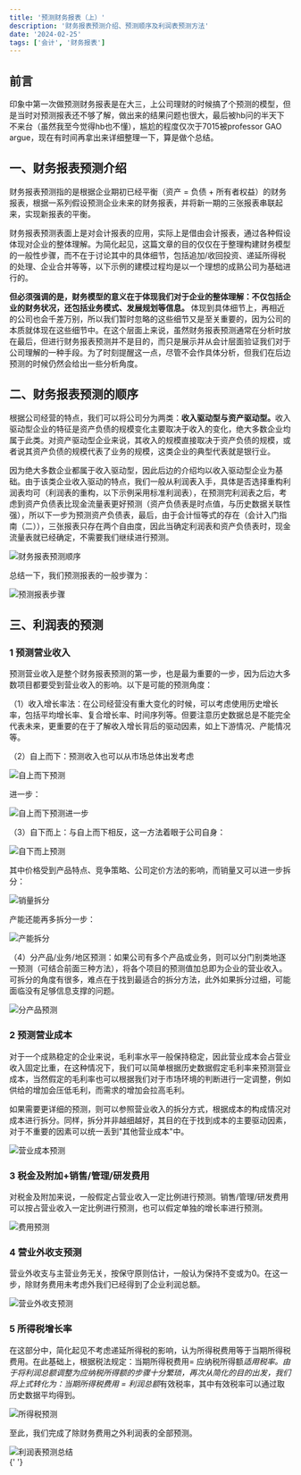 ```yaml
---
title: '预测财务报表（上）'
description: '财务报表预测介绍、预测顺序及利润表预测方法'
date: '2024-02-25'
tags: ['会计', '财务报表']
---
```


## 前言

印象中第一次做预测财务报表是在大三，上公司理财的时候搞了个预测的模型，但是当时对预测报表还不够了解，做出来的结果问题也很大，最后被hb问的半天下不来台（虽然我至今觉得hb也不懂），尴尬的程度仅次于7015被professor GAO argue，现在有时间再拿出来详细整理一下，算是做个总结。

## 一、财务报表预测介绍

财务报表预测指的是根据企业期初已经平衡（资产 = 负债 + 所有者权益）的财务报表，根据一系列假设预测企业未来的财务报表，并将新一期的三张报表串联起来，实现新报表的平衡。

财务报表预测表面上是对会计报表的应用，实际上是借由会计报表，通过各种假设体现对企业的整体理解。为简化起见，这篇文章的目的仅仅在于整理构建财务模型的一般性步骤，而不在于讨论其中的具体细节，包括追加/收回投资、递延所得税的处理、企业合并等等，以下示例的建模过程均是以一个理想的成熟公司为基础进行的。

<strong>
  但必须强调的是，财务模型的意义在于体现我们对于企业的整体理解：不仅包括企业的财务状况，还包括业务模式、发展规划等信息。
</strong>
体现到具体细节上，再相近的公司也会千差万别，所以我们暂时忽略的这些细节又是至关重要的，因为公司的本质就体现在这些细节中。在这个层面上来说，虽然财务报表预测通常在分析时放在最后，但进行财务报表预测并不是目的，而只是展示并从会计层面验证我们对于公司理解的一种手段。为了时刻提醒这一点，尽管不会作具体分析，但我们在后边预测的时候仍然会给出一些分析角度。

## 二、财务报表预测的顺序

根据公司经营的特点，我们可以将公司分为两类：<strong>收入驱动型与资产驱动型。</strong>收入驱动型企业的特征是资产负债的规模变化主要取决于收入的变化，绝大多数企业均属于此类。对资产驱动型企业来说，其收入的规模直接取决于资产负债的规模，或者说其资产负债的规模代表了业务的规模，这类企业的典型代表就是银行业。

因为绝大多数企业都属于收入驱动型，因此后边的介绍均以收入驱动型企业为基础。由于该类企业收入驱动的特点，我们一般从利润表入手，具体是否选择重构利润表均可（利润表的重构，以下示例采用标准利润表），在预测完利润表之后，考虑到资产负债表比现金流量表更好预测（资产负债表是时点值，与历史数据关联性强），所以下一步为预测资产负债表，最后，由于会计恒等式的存在（会计入门指南（二）），三张报表只存在两个自由度，因此当确定利润表和资产负债表时，现金流量表就已经确定，不需要我们继续进行预测。

<div style={{ display: 'flex', justifyContent: 'center', margin: '20px 0' }}>
  <img
    src="/images/blog/FinancialStatementForecasting1/1.png"
    alt="财务报表预测顺序"
  />
</div>

总结一下，我们预测报表的一般步骤为：

<div style={{ display: 'flex', justifyContent: 'center', margin: '20px 0' }}>
  <img
    src="/images/blog/FinancialStatementForecasting1/2.png"
    alt="预测报表步骤"
  />
</div>

## 三、利润表的预测

### 1 预测营业收入

预测营业收入是整个财务报表预测的第一步，也是最为重要的一步，因为后边大多数项目都要受到营业收入的影响。以下是可能的预测角度：

（1）收入增长率法：在公司经营没有重大变化的时候，可以考虑使用历史增长率，包括平均增长率、复合增长率、时间序列等。但要注意历史数据总是不能完全代表未来，更重要的在于了解收入增长背后的驱动因素，如上下游情况、产能情况等。

（2）自上而下：预测收入也可以从市场总体出发考虑

<div style={{ display: 'flex', justifyContent: 'center', margin: '20px 0' }}>
  <img
    src="/images/blog/FinancialStatementForecasting1/3.png"
    alt="自上而下预测"
  />
</div>

进一步：

<div style={{ display: 'flex', justifyContent: 'center', margin: '20px 0' }}>
  <img
    src="/images/blog/FinancialStatementForecasting1/4.png"
    alt="自上而下预测进一步"
  />
</div>

（3）自下而上：与自上而下相反，这一方法着眼于公司自身：

<div style={{ display: 'flex', justifyContent: 'center', margin: '20px 0' }}>
  <img
    src="/images/blog/FinancialStatementForecasting1/5.png"
    alt="自下而上预测"
  />
</div>

其中价格受到产品特点、竞争策略、公司定价方法的影响，而销量又可以进一步拆分：

<div style={{ display: 'flex', justifyContent: 'center', margin: '20px 0' }}>
  <img src="/images/blog/FinancialStatementForecasting1/6.png" alt="销量拆分" />
</div>

产能还能再多拆分一步：

<div style={{ display: 'flex', justifyContent: 'center', margin: '20px 0' }}>
  <img src="/images/blog/FinancialStatementForecasting1/7.png" alt="产能拆分" />
</div>

（4）分产品/业务/地区预测：如果公司有多个产品或业务，则可以分门别类地逐一预测（可结合前面三种方法），将各个项目的预测值加总即为企业的营业收入。可拆分的角度有很多，难点在于找到最适合的拆分方法，此外如果拆分过细，可能面临没有足够信息支撑的问题。

<div style={{ display: 'flex', justifyContent: 'center', margin: '20px 0' }}>
  <img
    src="/images/blog/FinancialStatementForecasting1/8.png"
    alt="分产品预测"
  />
</div>

### 2 预测营业成本

对于一个成熟稳定的企业来说，毛利率水平一般保持稳定，因此营业成本会占营业收入固定比重，在这种情况下，我们可以简单根据历史数据假定毛利率来预测营业成本，当然假定的毛利率也可以根据我们对于市场环境的判断进行一定调整，例如供给的增加会压低毛利，而需求的增加会拉高毛利。

如果需要更详细的预测，则可以参照营业收入的拆分方式，根据成本的构成情况对成本进行拆分。同样，拆分并非越细越好，其目的在于找到成本的主要驱动因素，对于不重要的因素可以统一丢到"其他营业成本"中。

<div style={{ display: 'flex', justifyContent: 'center', margin: '20px 0' }}>
  <img
    src="/images/blog/FinancialStatementForecasting1/9.png"
    alt="营业成本预测"
  />
</div>

### 3 税金及附加+销售/管理/研发费用

对税金及附加来说，一般假定占营业收入一定比例进行预测。销售/管理/研发费用可以按占营业收入一定比例进行预测，也可以假定单独的增长率进行预测。

<div style={{ display: 'flex', justifyContent: 'center', margin: '20px 0' }}>
  <img
    src="/images/blog/FinancialStatementForecasting1/10.png"
    alt="费用预测"
  />
</div>

### 4 营业外收支预测

营业外收支与主营业务无关，按保守原则估计，一般认为保持不变或为0。在这一步，除财务费用未考虑外我们已经得到了企业利润总额。

<div style={{ display: 'flex', justifyContent: 'center', margin: '20px 0' }}>
  <img
    src="/images/blog/FinancialStatementForecasting1/11.png"
    alt="营业外收支预测"
  />
</div>

### 5 所得税增长率

在这部分中，简化起见不考虑递延所得税的影响，认为所得税费用等于当期所得税费用。在此基础上，根据税法规定：当期所得税费用= 应纳税所得额*适用税率。由于将利润总额调整为应纳税所得额的步骤十分繁琐，再次从简化的目的出发，我们将上式转化为：当期所得税费用 = 利润总额*有效税率，其中有效税率可以通过取历史数据平均得到。

<div style={{ display: 'flex', justifyContent: 'center', margin: '20px 0' }}>
  <img
    src="/images/blog/FinancialStatementForecasting1/12.png"
    alt="所得税预测"
  />
</div>

至此，我们完成了除财务费用之外利润表的全部预测。

<div style={{ display: 'flex', justifyContent: 'center', margin: '20px 0' }}>
  <img
    src="/images/blog/FinancialStatementForecasting1/13.png"
    alt="利润表预测总结"
  />
</div>{' '}
